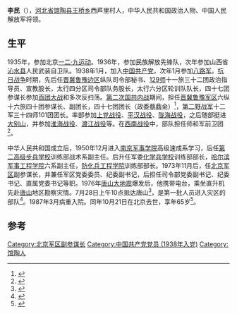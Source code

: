 '''李民'''（{{bd|1921年||1987年|10月21日}}），[[河北省|河北省]][[馆陶县|馆陶县]][[王桥乡|王桥乡]]西芦里村人，中华人民共和国政治人物、中国人民解放军将领。

== 生平 ==
1935年，参加北京[[一二·九运动|一二·九运动]]。1936年，参加民族解放先锋队，次年参加山西省[[沁水县|沁水县]]人民武装自卫队。1938年1月，加入[[中国共产党|中国共产党]]，次年1月参加[[八路军|八路军]]。[[抗日战争|抗日战争]]时期，先后任[[晋冀鲁豫边区|晋冀鲁豫边区]]纵队司令部秘书、[[129师|129师]]十一旅三十二团政治指导员、宣教股长，太行四分区司令部队务股长，太行六分区轮训队队长，四十七团参谋长参加[[百团大战|百团大战]]和多次反扫荡。[[第二次国共内战|第二次国共内战]]期间，担任[[晋冀鲁豫军区|晋冀鲁豫军区]]六纵十六旅四十团参谋长、副团长，四十七团团长（政委[[蔡鼎金|蔡鼎金]]）<ref>{{Cite book|title=利剑出鞘 中国人民解放军第十二军征战纪实|last=[[叶青松|叶青松]]著|first=|publisher=北京：[[解放军文艺出版社|解放军文艺出版社]]|year=2007.06|isbn=7-5033-2046-X|location=|pages=20}}</ref>，[[第二野战军|第二野战军]]十二军三十四师101团团长。率部参加[[上党战役|上党战役]]、[[平汉战役|平汉战役]]、[[陇海战役|陇海战役]]，之后随部挺进[[大别山|大别山]]，并参加[[淮海战役|淮海战役]]、[[渡江战役|渡江战役]]等。在[[西南战役|西南战役]]中，部队担任师和军前卫团<ref>{{Cite book|title=邯郸现代名人 1|last=[[刘裕民|刘裕民]]主编|first=|publisher=北京：[[中国文史出版社|中国文史出版社]]|year=2007.01|isbn=978-7-5034-1938-6|location=|pages=84}}</ref>。

中华人民共和国成立后，1950年12月进入[[南京军事学院|南京军事学院]]高级速成系学习，后任[[第二高级步兵学校|第二高级步兵学校]]训练部战术系副主任。后升任军委[[化学兵学校|化学兵学校]]训练部部长，[[哈尔滨军事工程学院|哈尔滨军事工程学院]]六系副主任，[[防化兵工程学院|防化兵工程学院]]训练部部长。1973年11月后，任[[北京军区|北京军区]]副参谋长，并兼任军区党委委员、纪委副书记，后担任司令部党委副书记、纪委书记、直属党委书记等职。1976年[[唐山大地震|唐山大地震]]爆发后，他携带电台，乘坐直升机先赴[[唐山|唐山]]地区勘察灾情。7月28日上午10点抵达唐山<ref>{{Cite book|title=河北省志 共产党志|last=《河北省志·共产党志》编纂委员会|first=|publisher=北京：中央文献出版社|year=1999|isbn=7-5073-0712-3|location=|pages=216}}</ref>，是第一批人员进入灾区的部队<ref>{{Cite book|title=中国十年天灾备荒史 1966-1976|last=郭安宁著|first=|publisher=西安：陕西科学技术出版社|year=2014.11|isbn=978-7-5369-5788-6|location=|pages=269}}</ref>。1987年3月病重入院。同年10月21日在北京去世，享年65岁<ref>{{Cite book|title=邯郸当代知名人士录|last=周佳欣|first=|publisher=北京：中国文联出版社|year=2000.01|isbn=7-5059-3549-6|location=|pages=49}}</ref>。

==参考==
{{reflist}}

[[Category:北京军区副参谋长|Category:北京军区副参谋长]]
[[Category:中国共产党党员_(1938年入党)|Category:中国共产党党员 (1938年入党)]]
[[Category:馆陶人|Category:馆陶人]]